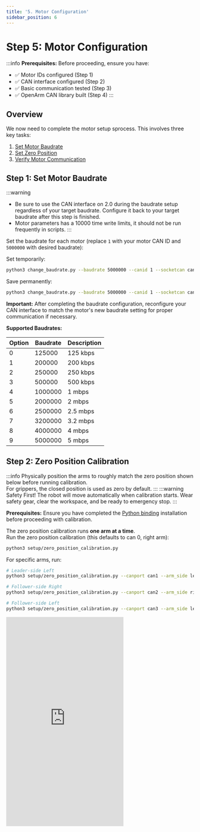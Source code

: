 ```yaml
---
title: '5. Motor Configuration'
sidebar_position: 6
---
```


# Step 5: Motor Configuration

:::info
**Prerequisites:** Before proceeding, ensure you have:
- ✅ Motor IDs configured (Step 1)
- ✅ CAN interface configured (Step 2)
- ✅ Basic communication tested (Step 3)
- ✅ OpenArm CAN library built (Step 4)
:::

## Overview

We now need to complete the motor setup sprocess. This involves three key tasks:
1. [Set Motor Baudrate](#step-1-set-motor-baudrate)
2. [Set Zero Position](#step-2-zero-position-calibration)
3. [Verify Motor Communication](#step-3-verify-motor-communication)


## Step 1: Set Motor Baudrate

:::warning
- Be sure to use the CAN interface on 2.0 during the baudrate setup regardless of your target baudrate. Configure it back to your target baudrate after this step is finished.
- Motor parameters has a 10000 time write limits, it should not be run frequently in scripts.
:::

Set the baudrate for each motor (replace `1` with your motor CAN ID and `5000000` with desired baudrate):

Set temporarily:
```bash
python3 change_baudrate.py --baudrate 5000000 --canid 1 --socketcan can0
```

Save permanently:

```bash
python3 change_baudrate.py --baudrate 5000000 --canid 1 --socketcan can0 --flash
```

**Important:** After completing the baudrate configuration, reconfigure your CAN interface to match the motor's new baudrate setting for proper communication if necessary.

**Supported Baudrates:**

| Option | Baudrate | Description |
|--------|----------|-------------|
| 0      | 125000   | 125 kbps    |
| 1      | 200000   | 200 kbps    |
| 2      | 250000   | 250 kbps    |
| 3      | 500000   | 500 kbps    |
| 4      | 1000000  | 1 mbps      |
| 5      | 2000000  | 2 mbps      |
| 6      | 2500000  | 2.5 mbps    |
| 7      | 3200000  | 3.2 mbps    |
| 8      | 4000000  | 4 mbps      |
| 9      | 5000000  | 5 mbps      |


## Step 2: Zero Position Calibration
:::info
Physically position the arms to roughly match the zero position shown below before running calibration.  
For grippers, the closed position is used as zero by default.
<BlockImage src="software/setup/zeropos.jpg" alt="zeropos" width="40%" />
:::
:::warning
Safety First! The robot will move automatically when calibration starts. Wear safety gear, clear the workspace, and be ready to emergency stop.
:::

**Prerequisites:** Ensure you have completed the [Python binding](https://github.com/enactic/openarm_can#4-python--experimental---temporary-) installation before proceeding with calibration.

The zero position calibration runs **one arm at a time**.  
Run the zero position calibration (this defaults to can 0, right arm):
```bash
python3 setup/zero_position_calibration.py
```
For specific arms, run:
```bash
# Leader-side Left
python3 setup/zero_position_calibration.py --canport can1 --arm_side left_arm
```
```bash
# Follower-side Right
python3 setup/zero_position_calibration.py --canport can2 --arm_side right_arm
```
```bash
# Follower-side Left
python3 setup/zero_position_calibration.py --canport can3 --arm_side left_arm
```
<div style={{display: 'flex', justifyContent: 'center'}}>
  <iframe 
    width="315"
    height="560"
    src="https://www.youtube.com/embed/Dr-Eeoaq8pU" 
    title="YouTube video player" 
    frameBorder="0" 
    allow="accelerometer; autoplay; clipboard-write; encrypted-media; gyroscope; picture-in-picture" 
    allowFullScreen
  />
</div>




## Step 3: Verify Motor Communication

Run the motor check executable, replace `1` and `17` with your motor's send and receive CAN IDs.
The `motor-check` executable should be available in the build directory from the library compilation.
If it's missing, rebuild the project. Note: CAN ID 17 is the decimal representation of 0x11

For CAN 2.0
```bash
cd openarm_can/build
./motor-check 1 17 can0
```

For CAN FD mode:
```bash
./motor-check 1 17 can0 -fd
```

The output should display the motor's receiver ID, baudrate, and status information.

**Verification steps:**
1. **Check baudrate**: Verify the displayed baudrate matches what you configured earlier
2. **Test permanent settings**: If you used `--flash`, power cycle the motor and run the check again to confirm the settings persisted
3. **Troubleshoot**: If the baudrate doesn't match, switch your CAN interface to 2.0 and re-run the baudrate change script

:::warning
It is important to get the motor-check working before running the demo.
:::

## Troubleshooting
- Check CAN interface is UP
- Verify motor is physically connected and powered, set with the correct ID
- Verify can connection is stable (important!)
- Use `candump` to monitor the traffic
- Check CAN interface baudrate matches motor's current baudrate
- Verify send/receive CAN IDs are correct. Common pairs: 1→17, 2→18, 3→19, etc.
